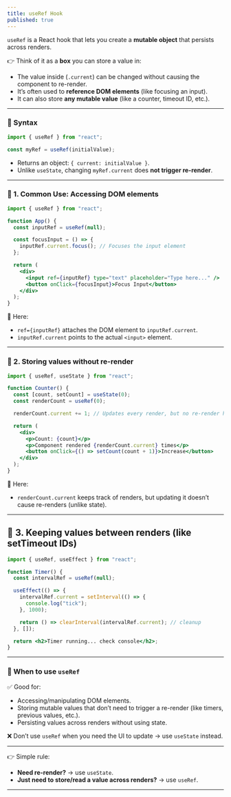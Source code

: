 ```yaml
---
title: useRef Hook
published: true
---
```



`useRef` is a React hook that lets you create a **mutable object** that persists across renders.

👉 Think of it as a **box** you can store a value in:

* The value inside (`.current`) can be changed without causing the component to re-render.
* It’s often used to **reference DOM elements** (like focusing an input).
* It can also store **any mutable value** (like a counter, timeout ID, etc.).

---

### 🔹 Syntax

```jsx
import { useRef } from "react";

const myRef = useRef(initialValue);
```

* Returns an object: `{ current: initialValue }`.
* Unlike `useState`, changing `myRef.current` does **not trigger re-render**.

---

### 🔹 1. Common Use: Accessing DOM elements

```jsx
import { useRef } from "react";

function App() {
  const inputRef = useRef(null);

  const focusInput = () => {
    inputRef.current.focus(); // Focuses the input element
  };

  return (
    <div>
      <input ref={inputRef} type="text" placeholder="Type here..." />
      <button onClick={focusInput}>Focus Input</button>
    </div>
  );
}
```

🔑 Here:

* `ref={inputRef}` attaches the DOM element to `inputRef.current`.
* `inputRef.current` points to the actual `<input>` element.

---

### 🔹 2. Storing values without re-render

```jsx
import { useRef, useState } from "react";

function Counter() {
  const [count, setCount] = useState(0);
  const renderCount = useRef(0);

  renderCount.current += 1; // Updates every render, but no re-render happens

  return (
    <div>
      <p>Count: {count}</p>
      <p>Component rendered {renderCount.current} times</p>
      <button onClick={() => setCount(count + 1)}>Increase</button>
    </div>
  );
}
```

🔑 Here:

* `renderCount.current` keeps track of renders, but updating it doesn’t cause re-renders (unlike state).

---

## 🔹 3. Keeping values between renders (like setTimeout IDs)

```jsx
import { useRef, useEffect } from "react";

function Timer() {
  const intervalRef = useRef(null);

  useEffect(() => {
    intervalRef.current = setInterval(() => {
      console.log("tick");
    }, 1000);

    return () => clearInterval(intervalRef.current); // cleanup
  }, []);

  return <h2>Timer running... check console</h2>;
}
```

---

### 🔹 When to use `useRef`

✅ Good for:

* Accessing/manipulating DOM elements.
* Storing mutable values that don’t need to trigger a re-render (like timers, previous values, etc.).
* Persisting values across renders without using state.

❌ Don’t use `useRef` when you need the UI to update → use `useState` instead.

---

👉 Simple rule:

* **Need re-render?** → use `useState`.
* **Just need to store/read a value across renders?** → use `useRef`.

---
